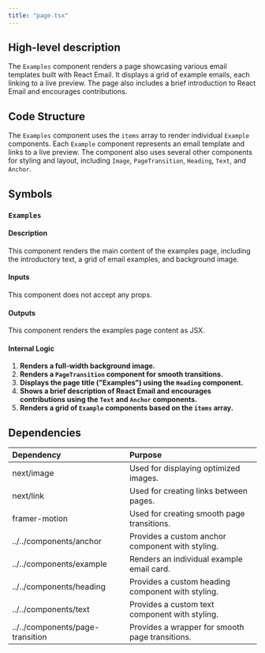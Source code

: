 ```yaml
---
title: "page.tsx"
---
```


## High-level description
The `Examples` component renders a page showcasing various email templates built with React Email. It displays a grid of example emails, each linking to a live preview. The page also includes a brief introduction to React Email and encourages contributions.

## Code Structure
The `Examples` component uses the `items` array to render individual `Example` components. Each `Example` component represents an email template and links to a live preview. The component also uses several other components for styling and layout, including `Image`, `PageTransition`, `Heading`, `Text`, and `Anchor`.

## Symbols
### `Examples`
#### Description
This component renders the main content of the examples page, including the introductory text, a grid of email examples, and background image.

#### Inputs
This component does not accept any props.

#### Outputs
This component renders the examples page content as JSX.

#### Internal Logic
1. **Renders a full-width background image.**
2. **Renders a `PageTransition` component for smooth transitions.**
3. **Displays the page title ("Examples") using the `Heading` component.**
4. **Shows a brief description of React Email and encourages contributions using the `Text` and `Anchor` components.**
5. **Renders a grid of `Example` components based on the `items` array.**

## Dependencies
| Dependency | Purpose |
|:-----------|:--------|
| next/image | Used for displaying optimized images. |
| next/link | Used for creating links between pages. |
| framer-motion | Used for creating smooth page transitions. |
| ../../components/anchor | Provides a custom anchor component with styling. |
| ../../components/example | Renders an individual example email card. |
| ../../components/heading | Provides a custom heading component with styling. |
| ../../components/text | Provides a custom text component with styling. |
| ../../components/page-transition | Provides a wrapper for smooth page transitions. |

